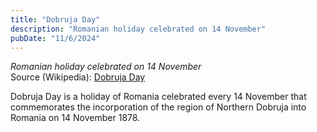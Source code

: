 ```yaml
---
title: "Dobruja Day"
description: "Romanian holiday celebrated on 14 November"
pubDate: "11/6/2024"
---
```


*Romanian holiday celebrated on 14 November*  
Source (Wikipedia): [Dobruja Day][1]

Dobruja Day is a holiday of Romania celebrated every 14 November that commemorates the incorporation of the region of Northern Dobruja into Romania on 14 November 1878.

[1]: https://en.wikipedia.org/wiki/Dobruja_Day
